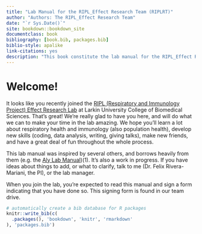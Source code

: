```yaml
--- 
title: "Lab Manual for the RIPL_Effect Research Team (RIPLRT)"
author: "Authors: The RIPL_Effect Research Team"
date: "`r Sys.Date()`"
site: bookdown::bookdown_site
documentclass: book
bibliography: [book.bib, packages.bib]
biblio-style: apalike
link-citations: yes
description: "This book constitute the lab manual for the RIPL_Effect Research Team (RIPLRT). The output format for this example is bookdown::gitbook."
---
```


# Welcome! {-}
It looks like you recently joined the [RIPL (Respiratory and Immunology Project) Effect Research Lab](https://www.riplrt.com) at Larkin University College of Biomedical Sciences. That’s great! We’re really glad to have you here, and will do what we can to make your time in the lab amazing. We hope you’ll learn a lot about respiratory health and immunology (also population health), develop new skills (coding, data analysis, writing, giving talks), make new friends, and have a great deal of fun throughout the whole process.
 
This lab manual was inspired by several others, and borrows heavily from them (e.g. the [Aly Lab Manual](https://github.com/alylab/labmanual))(1). It’s also a work in progress. If you have ideas about things to add, or what to clarify, talk to me (Dr. Felix Rivera-Mariani, the PI), or the lab manager.
 
When you join the lab, you’re expected to read this manual and sign a form indicating that you
have done so. This signing form is found in our team drive. 


```r
# automatically create a bib database for R packages
knitr::write_bib(c(
  .packages(), 'bookdown', 'knitr', 'rmarkdown'
), 'packages.bib')
```


